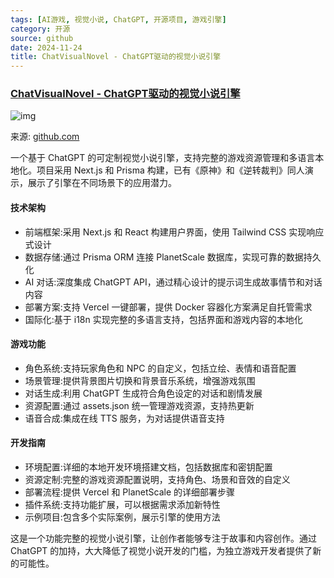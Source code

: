 ```yaml
---
tags: [AI游戏, 视觉小说, ChatGPT, 开源项目, 游戏引擎]
category: 开源
source: github
date: 2024-11-24
title: ChatVisualNovel - ChatGPT驱动的视觉小说引擎
---
```


### [ChatVisualNovel - ChatGPT驱动的视觉小说引擎](https://github.com/prompt-engineering/chat-visual-novel)

![img](https://img.mengpeng.tech/i/2024/12/07/67541ed20ebd3.webp)

来源: [github.com](https://github.com/prompt-engineering/chat-visual-novel)

一个基于 ChatGPT 的可定制视觉小说引擎，支持完整的游戏资源管理和多语言本地化。项目采用 Next.js 和 Prisma 构建，已有《原神》和《逆转裁判》同人演示，展示了引擎在不同场景下的应用潜力。

#### 技术架构
- 前端框架:采用 Next.js 和 React 构建用户界面，使用 Tailwind CSS 实现响应式设计
- 数据存储:通过 Prisma ORM 连接 PlanetScale 数据库，实现可靠的数据持久化
- AI 对话:深度集成 ChatGPT API，通过精心设计的提示词生成故事情节和对话内容
- 部署方案:支持 Vercel 一键部署，提供 Docker 容器化方案满足自托管需求
- 国际化:基于 i18n 实现完整的多语言支持，包括界面和游戏内容的本地化

#### 游戏功能
- 角色系统:支持玩家角色和 NPC 的自定义，包括立绘、表情和语音配置
- 场景管理:提供背景图片切换和背景音乐系统，增强游戏氛围
- 对话生成:利用 ChatGPT 生成符合角色设定的对话和剧情发展
- 资源配置:通过 assets.json 统一管理游戏资源，支持热更新
- 语音合成:集成在线 TTS 服务，为对话提供语音支持

#### 开发指南
- 环境配置:详细的本地开发环境搭建文档，包括数据库和密钥配置
- 资源定制:完整的游戏资源配置说明，支持角色、场景和音效的自定义
- 部署流程:提供 Vercel 和 PlanetScale 的详细部署步骤
- 插件系统:支持功能扩展，可以根据需求添加新特性
- 示例项目:包含多个实际案例，展示引擎的使用方法

这是一个功能完整的视觉小说引擎，让创作者能够专注于故事和内容创作。通过 ChatGPT 的加持，大大降低了视觉小说开发的门槛，为独立游戏开发者提供了新的可能性。 